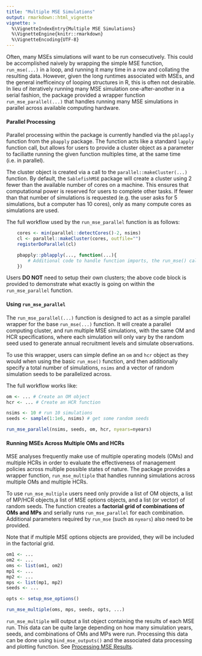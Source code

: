 ```yaml
---
title: "Multiple MSE Simulations"
output: rmarkdown::html_vignette
vignette: >
  %\VignetteIndexEntry{Multiple MSE Simulations}
  %\VignetteEngine{knitr::rmarkdown}
  %\VignetteEncoding{UTF-8}
---
```


Often, many MSEs simulations will want to be run consecutively. This could be accomplished naively by wrapping the simple MSE function, `run_mse(...)` in a loop, and running it many time in a row and collating the resulting data. However, given the long runtimes associated with MSEs, and the general inefficeincy of looping structures in R, this is often not desirable. In lieu of iteratively running many MSE simulation one-after-another in a serial fashion, the package provided a wrapper function `run_mse_parallel(...)` that handles running many MSE simulations in parallel across available computing hardware.

#### Parallel Processing
Parallel processing within the package is currently handled via the `pblapply` function from the `pbapply` package. The function acts like a standard `lapply` function call, but allows for users to provide a cluster object as a parameter to faciliatte running the given function multiples time, at the same time (i.e. in parallel).

The cluster object is created via a call to the `parallel::makeCluster(...)` function. By default, the `SablefishMSE` package will create a cluster using 2 fewer than the available number of cores on a machine. This ensures that computational power is reserved for users to complete other tasks. If fewer than that number of simulations is requested (e.g. the user asks for 5 simulations, but a computer has 10 cores), only as many compute cores as simulations are used.

The full workflow used by the `run_mse_parallel` function is as follows:

```r
    cores <- min(parallel::detectCores()-2, nsims)
    cl <- parallel::makeCluster(cores, outfile="")
    registerDoParallel(cl)

    pbapply::pblapply(..., function(...){
        # Additional code to handle function imports, the run_mse() call, and data collation
    })
```

Users __DO NOT__ need to setup their own clusters; the above code block is provided to demonstrate what exactly is going on within the `run_mse_parallel` function.

#### Using `run_mse_parallel`

The `run_mse_parallel(...)` function is designed to act as a simple parallel wrapper for the base `run_mse(...)` function. It will create a parallel computing cluster, and run multiple MSE simulations, with the same OM and HCR specifications, where each simulation will only vary by the random seed used to generate annual recruitment levels and simulate observations.

To use this wrapper, users can simple define an `om` and `hcr` object as they would when using the basic `run_mse()` function, and then additionally specify a total number of simulations, `nsims` and a vector of random simulation seeds to be parallelized across.

The full workflow works like:

```r

om <- ... # Create an OM object
hcr <- ... # Create an HCR function

nsims <- 10 # run 10 simulations
seeds <- sample(1:1e6, nsims) # get some random seeds

run_mse_parallel(nsims, seeds, om, hcr, nyears=nyears)

```

#### Running MSEs Across Multiple OMs and HCRs
MSE analyses frequently make use of multiple operating models (OMs) and multiple HCRs in order to evaluate the effectiveness of management policies across multiple possible states of nature. The package provides a wrapper function, `run_mse_multiple` that handles running simulations across multiple OMs and multiple HCRs. 

To use `run_mse_multiple` users need only provide a list of OM objects, a list of MP/HCR objects,a list of MSE options objects, and a list (or vector) of random seeds. The function creates a __factorial grid of combinations of OMs and MPs__ and serially runs `run_mse_parallel` for each combination. Additional parameters required by `run_mse` (such as `nyears`) also need to be provided. 

Note that if multiple MSE options objects are provided, they will be included in the factorial grid.

```r
om1 <- ...
om2 <- ...
oms <- list(om1, om2)
mp1 <- ...
mp2 <- ...
mps <- list(mp1, mp2)
seeds <- ...

opts <- setup_mse_options()

run_mse_multiple(oms, mps, seeds, opts, ...)

```

`run_mse_multiple` will output a list object containing the results of each MSE run. This data can be quite large depending on how many simulation years, seeds, and combinations of OMs and MPs were run. Processing this data can be done using `bind_mse_outputs()` and the associated data processing and plotting function. See [Processing MSE Results](05_processing_mse_results.html).